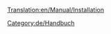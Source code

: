 [[Translation:en/Manual/Installation]]

{{en/Bilingual box|de
|Sammlung von Artikeln, die bei der Installation von OpenTTD helfen.
|Collection of pages that aid installation of OpenTTD.}}

[[Category:de/Handbuch]]